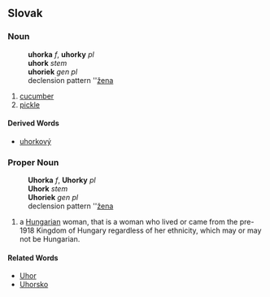== Slovak ==
=== Noun ===
:'''uhorka''' ''f'', '''uhorky''' ''pl''
:'''uhork''' ''stem''
:'''uhoriek''' ''gen pl''
:declension pattern ''[[Slovak declension pattern žena|žena]]
# [[cucumber]]
# [[pickle]]
==== Derived Words ====
* [[uhorkový]]
=== Proper Noun ===
:'''Uhorka''' ''f'', '''Uhorky''' ''pl''
:'''Uhork''' ''stem''
:'''Uhoriek''' ''gen pl''
:declension pattern ''[[Slovak declension pattern žena|žena]]
# a [[Hungarian]] woman, that is a woman who lived or came from the pre-1918 Kingdom of Hungary regardless of her ethnicity, which may or may not be Hungarian.

==== Related Words ====
* [[Uhor]]
* [[Uhorsko]]
